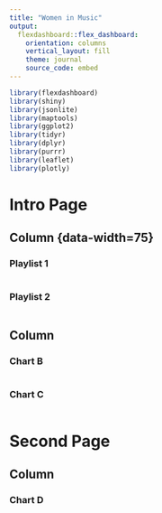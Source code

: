 ```yaml
---
title: "Women in Music"
output:
  flexdashboard::flex_dashboard:
    orientation: columns
    vertical_layout: fill
    theme: journal
    source_code: embed
---
```


```r
library(flexdashboard)
library(shiny)
library(jsonlite)
library(maptools)
library(ggplot2)
library(tidyr)
library(dplyr)
library(purrr)
library(leaflet)
library(plotly)
```

Intro Page
======================================================

Column {data-width=75}{.tabset}
-----------------------------------------------------------------------

### Playlist 1

```r

```

### Playlist 2

```r

```

Column {data-width=500}
-----------------------------------------------------------------------

### Chart B

```r

```

### Chart C

```r

```

Second Page
======================================================

Column {data-width=350}
-----------------------------------------------------------------------

### Chart D

```r

```


